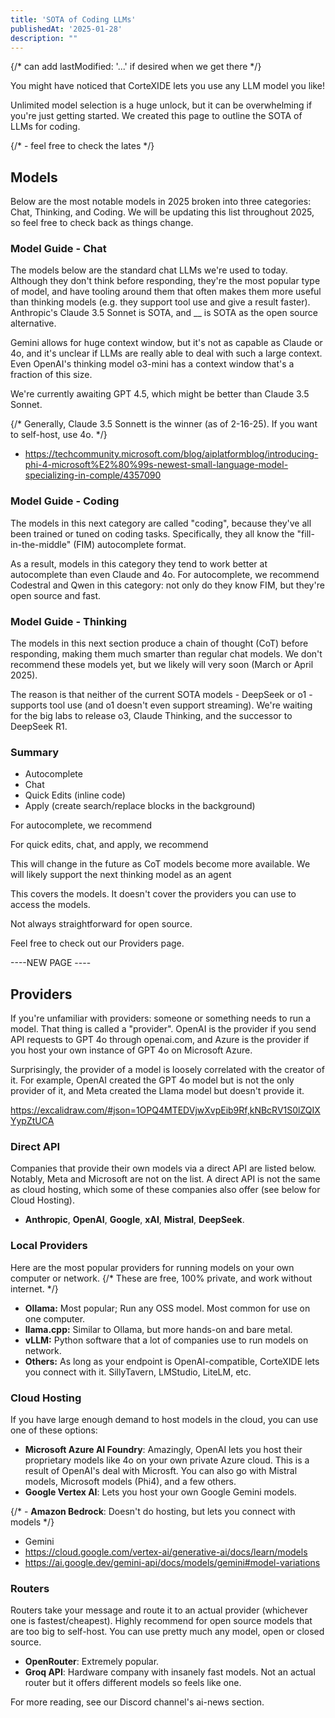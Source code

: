 ```yaml
---
title: 'SOTA of Coding LLMs'
publishedAt: '2025-01-28'
description: ""
---
```

{/* 
can add lastModified: '...' if desired when we get there
*/}

You might have noticed that CorteXIDE lets you use any LLM model you like!

Unlimited model selection is a huge unlock, but it can be overwhelming if you're just getting started.
We created this page to outline the SOTA of LLMs for coding.



{/* - feel free to check the lates */}



## Models



Below are the most notable models in 2025 broken into three categories: Chat, Thinking, and Coding.
We will be updating this list throughout 2025, so feel free to check back as things change. 

### Model Guide - Chat

The models below are the standard chat LLMs we're used to today. Although they don't think before responding,
they're the most popular type of model, and have tooling around them that often makes them more useful than thinking models (e.g. they support tool use and give a result faster).
Anthropic's Claude 3.5 Sonnet is SOTA, and __ is SOTA as the open source alternative.

Gemini allows for huge context window, but it's not as capable as Claude or 4o, and it's unclear if LLMs are really able to deal with such a large context.
Even OpenAI's thinking model o3-mini has a context window that's a fraction of this size.

We're currently awaiting GPT 4.5, which might be better than Claude 3.5 Sonnet. 


<ModelGuide modelType='chat' />

{/* Generally, Claude 3.5 Sonnett is the winner (as of 2-16-25). If you want to self-host, use 4o. */}

- https://techcommunity.microsoft.com/blog/aiplatformblog/introducing-phi-4-microsoft%E2%80%99s-newest-small-language-model-specializing-in-comple/4357090


### Model Guide - Coding

The models in this next category are called "coding", because they've all been trained or tuned on coding tasks.
Specifically, they all know the "fill-in-the-middle" (FIM) autocomplete format. 

As a result, models in this category they tend to work better at autocomplete than even Claude and 4o.
For autocomplete, we recommend Codestral and Qwen in this category: not only do they know FIM, but they're open source and fast.

<ModelGuide modelType='coding' />








### Model Guide - Thinking

The models in this next section produce a chain of thought (CoT) before responding, making them much smarter than regular chat models.
We don't recommend these models yet, but we likely will very soon (March or April 2025).

The reason is that neither of the current SOTA models - DeepSeek or o1 - supports tool use (and o1 doesn't even support streaming).
We're waiting for the big labs to release o3, Claude Thinking, and the successor to DeepSeek R1.


<ModelGuide modelType='thinking' />


### Summary 

- Autocomplete 
- Chat
- Quick Edits (inline code)
- Apply (create search/replace blocks in the background)


For autocomplete, we recommend 

For quick edits, chat, and apply, we recommend 

This will change in the future as CoT models become more available.
We will likely support the next thinking model as an agent

This covers the models.
It doesn't cover the providers you can use to access the models.

Not always straightforward for open source. 

Feel free to check out our Providers page.



----NEW PAGE ----


## Providers


If you're unfamiliar with providers: someone or something needs to run a model. That thing is called a "provider".
OpenAI is the provider if you send API requests to GPT 4o through openai.com, and Azure is the provider if you host
your own instance of GPT 4o on Microsoft Azure.


Surprisingly, the provider of a model is loosely correlated with the creator of it.
For example, OpenAI created the GPT 4o model but is not the only provider of it, and Meta created the Llama model but doesn't provide it.

https://excalidraw.com/#json=1OPQ4MTEDVjwXvpEib9Rf,kNBcRV1S0lZQIXYypZtUCA


### Direct API
Companies that provide their own models via a direct API are listed below. Notably, Meta and Microsoft are not on the list.
A direct API is not the same as cloud hosting, which some of these companies also offer (see below for Cloud Hosting).

- **Anthropic**, 
**OpenAI**, 
**Google**, 
**xAI**, 
**Mistral**,
**DeepSeek**.


### Local Providers

Here are the most popular providers for running models on your own computer or network.
{/* These are free, 100% private, and work without internet.  */}

- **Ollama:** Most popular; Run any OSS model. Most common for use on one computer.
- **llama.cpp:** Similar to Ollama, but more hands-on and bare metal.
- **vLLM:** Python software that a lot of companies use to run models on network. 
- **Others:** As long as your endpoint is OpenAI-compatible, CorteXIDE lets you connect with it. SillyTavern, LMStudio, LiteLM, etc.









### Cloud Hosting

If you have large enough demand to host models in the cloud, you can use one of these options:

- **Microsoft Azure AI Foundry**:
    Amazingly, OpenAI lets you host their proprietary models like 4o on your own private Azure cloud. This is a result of OpenAI's deal with Microsft. You can also go with Mistral models, Microsoft models (Phi4), and a few others.
- **Google Vertex AI**: Lets you host your own Google Gemini models. 

{/* - **Amazon Bedrock**: Doesn't do hosting, but lets you connect with models */}


- Gemini
- https://cloud.google.com/vertex-ai/generative-ai/docs/learn/models
- https://ai.google.dev/gemini-api/docs/models/gemini#model-variations



### Routers

Routers take your message and route it to an actual provider (whichever one is fastest/cheapest).
Highly recommend for open source models that are too big to self-host. You can use pretty much any model, open or closed source.

- **OpenRouter**: Extremely popular. 
- **Groq API**: Hardware company with insanely fast models. Not an actual router but it offers different models so feels like one.










For more reading, see our Discord channel's ai-news section.